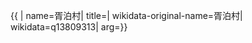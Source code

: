 {{ {{{1|PRC admin/showdata}}}|
name=胥泊村|
title=|
wikidata-original-name=胥泊村|
wikidata=q13809313|
arg={{{arg|}}}}}